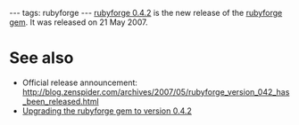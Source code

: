 ---
tags: rubyforge
---
[[rubyforge 0.4.2]] is the new release of the [[rubyforge]] [[gem]]. It was released on 21 May 2007.

= See also =

* Official release announcement: http://blog.zenspider.com/archives/2007/05/rubyforge_version_042_has_been_released.html
* [[Upgrading the rubyforge gem to version 0.4.2]]
